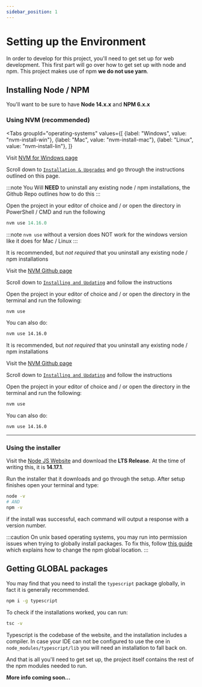 ```yaml
---
sidebar_position: 1
---
```



# Setting up the Environment

In order to develop for this project, you'll need to get set up for web development. This first part will go over how to get set up with node and npm. This project makes use of npm **we do not use yarn**.

## Installing Node / NPM

You'll want to be sure to have **Node 14.x.x** and **NPM 6.x.x**

### Using NVM (recommended)

<Tabs
  groupId="operating-systems"
  values={[
    {label: "Windows", value: "nvm-install-win"},
    {label: "Mac", value: "nvm-install-mac"},
    {label: "Linux", value: "nvm-install-lin"},
  ]}
>
<TabItem value="nvm-install-win">

Visit [NVM for Windows page](https://github.com/coreybutler/nvm-windows)

Scroll down to [`Installation & Upgrades`](https://github.com/coreybutler/nvm-windows#installation--upgrades) and go through the instructions outlined on this page.

:::note
You Will **NEED** to uninstall any existing node / npm installations, the Github Repo outlines how to do this
:::

Open the project in your editor of choice and / or open the directory in PowerShell / CMD and run the following

```powershell
nvm use 14.16.0
```

:::note
`nvm use` without a version does NOT work for the windows version like it does for Mac / Linux
:::

</TabItem>
<TabItem value="nvm-install-mac">

It is recommended, but *not required* that you uninstall any existing node / npm installations

Visit the [NVM Github page](https://github.com/nvm-sh/nvm)

Scroll down to [`Installing and Updating`](https://github.com/nvm-sh/nvm#installing-and-updating) and follow the instructions

Open the project in your editor of choice and / or open the directory in the terminal and run the following:

```bash
nvm use
```

You can also do:

```bash
nvm use 14.16.0
```

</TabItem>
<TabItem value="nvm-install-lin">

It is recommended, but *not required* that you uninstall any existing node / npm installations

Visit the [NVM Github page](https://github.com/nvm-sh/nvm)

Scroll down to [`Installing and Updating`](https://github.com/nvm-sh/nvm#installing-and-updating) and follow the instructions

Open the project in your editor of choice and / or open the directory in the terminal and run the following:

```bash
nvm use
```

You can also do:

```bash
nvm use 14.16.0
```

</TabItem>

</Tabs>

<hr />

### Using the installer

Visit the [Node JS Website](https://nodejs.org/) and download the **LTS Release**. At the time of writing this, it is **14.17.1**.

Run the installer that it downloads and go through the setup. After setup finishes open your terminal and type:

```bash
node -v
# AND
npm -v
```

if the install was successful, each command will output a response with a version number.

:::caution
On unix based operating systems, you may run into permission issues when trying to globally install packages. To fix this, follow [this guide](https://docs.npmjs.com/resolving-eacces-permissions-errors-when-installing-packages-globally) which explains how to change the npm global location.
:::

## Getting **GLOBAL** packages

You may find that you need to install the `typescript` package globally, in fact it is generally recommended.

```bash
npm i -g typescript
```

To check if the installations worked, you can run:

```bash
tsc -v
```

Typescript is the codebase of the website, and the installation includes a compiler. In case your IDE can not be configured to use the one in `node_modules/typescript/lib` you will need an installation to fall back on.

And that is all you'll need to get set up, the project itself contains the rest of the npm modules needed to run.

**More info coming soon...**
